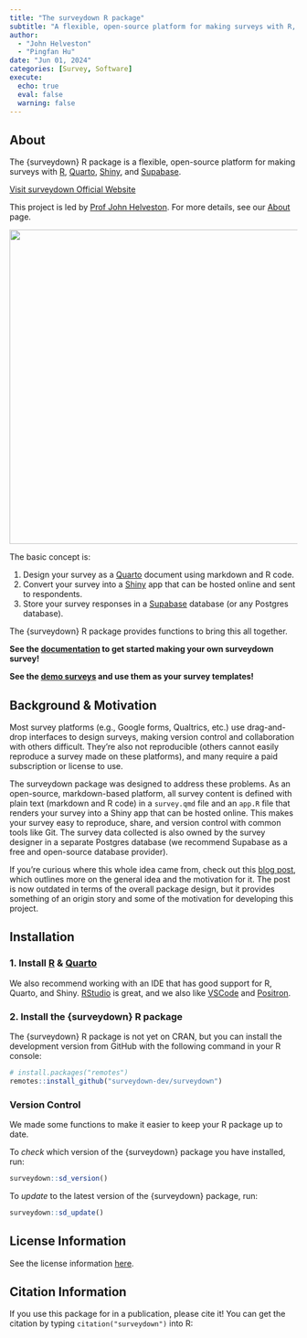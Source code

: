 ```yaml
---
title: "The surveydown R package"
subtitle: "A flexible, open-source platform for making surveys with R, Quarto, Shiny, and Supabase."
author:
  - "John Helveston"
  - "Pingfan Hu"
date: "Jun 01, 2024"
categories: [Survey, Software]
execute:
  echo: true
  eval: false
  warning: false
---
```


## About

The {surveydown} R package is a flexible, open-source platform for making surveys with [R](https://www.r-project.org), [Quarto](https://quarto.org), [Shiny](https://shiny.posit.co), and [Supabase](https://supabase.com).

<a href="https://surveydown.org" class="btn btn-primary" role="button"> Visit surveydown Official Website </a>

This project is led by [Prof John Helveston](https://www.jhelvy.com). For more details, see our [About](https://surveydown.org/about) page.

![](/figs/surveydown.png){fig-align="center" width="550"}

The basic concept is:

1.  Design your survey as a [Quarto](https://quarto.org/) document using
    markdown and R code.
2.  Convert your survey into a [Shiny](https://shiny.posit.co/) app that
    can be hosted online and sent to respondents.
3.  Store your survey responses in a [Supabase](https://supabase.com/)
    database (or any Postgres database).

The {surveydown} R package provides functions to bring this all
together.

**See the [documentation](https://surveydown.org/documentation) to get started making
your own surveydown survey!**

**See the [demo surveys](https://surveydown.org/demos) and use them as your survey templates!**

## Background & Motivation

Most survey platforms (e.g., Google forms, Qualtrics, etc.) use
drag-and-drop interfaces to design surveys, making version control and
collaboration with others difficult. They’re also not reproducible
(others cannot easily reproduce a survey made on these platforms), and
many require a paid subscription or license to use.

The surveydown package was designed to address these problems. As an
open-source, markdown-based platform, all survey content is defined with
plain text (markdown and R code) in a `survey.qmd` file and an `app.R`
file that renders your survey into a Shiny app that can be hosted
online. This makes your survey easy to reproduce, share, and version
control with common tools like Git. The survey data collected is also
owned by the survey designer in a separate Postgres database (we
recommend Supabase as a free and open-source database provider).

If you’re curious where this whole idea came from, check out this [blog
post](https://www.jhelvy.com/blog/2023-04-06-markdown-surveys/), which
outlines more on the general idea and the motivation for it. The post is
now outdated in terms of the overall package design, but it provides
something of an origin story and some of the motivation for developing
this project.

## Installation

### 1. Install [R](https://CRAN.R-project.org/) & [Quarto](https://quarto.org/)

We also recommend working with an IDE that has good support for R,
Quarto, and Shiny.
[RStudio](https://www.rstudio.com/categories/rstudio-ide/) is great, and
we also like [VSCode](https://code.visualstudio.com) and
[Positron](https://github.com/posit-dev/positron).

### 2. Install the {surveydown} R package

The {surveydown} R package is not yet on CRAN, but you can install the
development version from GitHub with the following command in your R
console:

```r
# install.packages("remotes")
remotes::install_github("surveydown-dev/surveydown")
```

### Version Control

We made some functions to make it easier to keep your R package up to
date.

To *check* which version of the {surveydown} package you have installed,
run:

```r
surveydown::sd_version()
```

To *update* to the latest version of the {surveydown} package, run:

```r
surveydown::sd_update()
```

## License Information

See the license information [here](https://github.com/surveydown-dev/surveydown/blob/master/LICENSE.md).

## Citation Information

If you use this package for in a publication, please cite it! You can
get the citation by typing `citation("surveydown")` into R:
